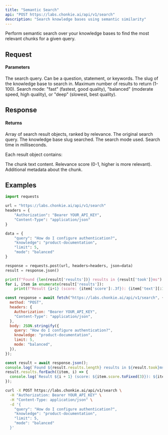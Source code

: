 ```yaml
---
title: "Semantic Search"
api: "POST https://labs.chonkie.ai/api/v1/search"
description: "Search knowledge bases using semantic similarity"
---
```


Perform semantic search over your knowledge bases to find the most relevant chunks for a given query.

## Request

#### Parameters

<ParamField path="query" type="string" required>
  The search query. Can be a question, statement, or keywords.
</ParamField>

<ParamField path="knowledge" type="string" required>
  The slug of the knowledge base to search in.
</ParamField>

<ParamField path="limit" type="integer" default="10">
  Maximum number of results to return (1-100).
</ParamField>

<ParamField path="mode" type="string" default="balanced">
  Search mode: "fast" (fastest, good quality), "balanced" (moderate speed, high quality), or "deep" (slowest, best quality).
</ParamField>

## Response

#### Returns

<ResponseField name="results" type="array">
  Array of search result objects, ranked by relevance.
</ResponseField>

<ResponseField name="query" type="string">
  The original search query.
</ResponseField>

<ResponseField name="knowledgeBase" type="string">
  The knowledge base slug searched.
</ResponseField>

<ResponseField name="mode" type="string">
  The search mode used.
</ResponseField>

<ResponseField name="took" type="integer">
  Search time in milliseconds.
</ResponseField>

Each result object contains:

<ResponseField name="text" type="string">
  The chunk text content.
</ResponseField>

<ResponseField name="score" type="float">
  Relevance score (0-1, higher is more relevant).
</ResponseField>

<ResponseField name="metadata" type="object">
  Additional metadata about the chunk.
</ResponseField>

## Examples

<CodeGroup>

```python Python
import requests

url = "https://labs.chonkie.ai/api/v1/search"
headers = {
    "Authorization": "Bearer YOUR_API_KEY",
    "Content-Type": "application/json"
}

data = {
    "query": "How do I configure authentication?",
    "knowledge": "product-documentation",
    "limit": 5,
    "mode": "balanced"
}

response = requests.post(url, headers=headers, json=data)
result = response.json()

print(f"Found {len(result['results'])} results in {result['took']}ms")
for i, item in enumerate(result['results']):
    print(f"Result {i+1} (score: {item['score']:.3f}): {item['text'][:100]}...")
```

```javascript JavaScript
const response = await fetch("https://labs.chonkie.ai/api/v1/search", {
  method: "POST",
  headers: {
    Authorization: "Bearer YOUR_API_KEY",
    "Content-Type": "application/json",
  },
  body: JSON.stringify({
    query: "How do I configure authentication?",
    knowledge: "product-documentation",
    limit: 5,
    mode: "balanced",
  }),
});

const result = await response.json();
console.log(`Found ${result.results.length} results in ${result.took}ms`);
result.results.forEach((item, i) => {
  console.log(`Result ${i + 1} (score: ${item.score.toFixed(3)}): ${item.text.substring(0, 100)}...`);
});
```

```bash cURL
curl -X POST https://labs.chonkie.ai/api/v1/search \
  -H "Authorization: Bearer YOUR_API_KEY" \
  -H "Content-Type: application/json" \
  -d '{
    "query": "How do I configure authentication?",
    "knowledge": "product-documentation",
    "limit": 5,
    "mode": "balanced"
  }'
```

</CodeGroup>
